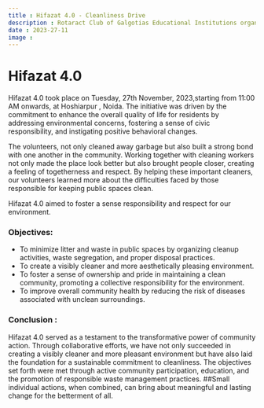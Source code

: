 ```yaml
---
title : Hifazat 4.0 - Cleanliness Drive
description : Rotaract Club of Galgotias Educational Institutions organized a Cleanliness Drive, "HIFAZAT 4.0".The drive aimed to promote a clean and healthy environment and created a community-driven movement for a cleaner and healthier environment, leaving a lasting impact on both the place and the hearts of those involved.
date : 2023-27-11
image : 
---
```


# Hifazat 4.0

Hifazat 4.0 took place on Tuesday, 27th November, 2023,starting from 11:00 AM onwards, at Hoshiarpur , Noida. The initiative was driven by the commitment to enhance the overall quality of life for residents by addressing environmental concerns, fostering a sense of civic responsibility, and instigating positive behavioral changes.

The volunteers, not only cleaned away garbage but also built a strong bond with one another in the community. Working together with cleaning workers not only made the place look better but also brought people closer, creating a feeling of togetherness and respect. By helping these important cleaners, our volunteers learned more about the difficulties faced by those responsible for keeping public spaces clean.

Hifazat 4.0 aimed to foster a sense responsibility and respect for our environment.

### Objectives:
- To minimize litter and waste in public spaces by organizing cleanup activities, waste segregation, and proper disposal practices.
- To create a visibly cleaner and more aesthetically pleasing environment.
- To foster a sense of ownership and pride in maintaining a clean community, promoting a collective responsibility for the environment.
- To improve overall community health by reducing the risk of diseases associated with unclean surroundings.

### Conclusion :
Hifazat 4.0 served as a testament to the transformative power of community action. Through collaborative efforts, we have not only succeeded in creating a visibly cleaner and more pleasant environment but have also laid the foundation for a sustainable commitment to cleanliness. The objectives set forth were met through active community participation, education, and the promotion of responsible waste management practices.
##Small individual actions, when combined, can bring about meaningful and lasting change for the betterment of all.